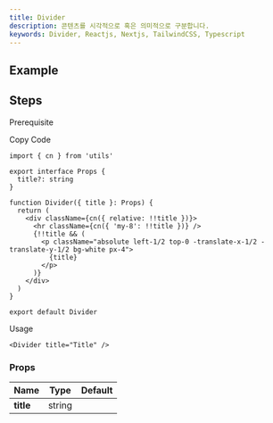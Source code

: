 ```yaml
---
title: Divider
description: 콘텐츠를 시각적으로 혹은 의미적으로 구분합니다.
keywords: Divider, Reactjs, Nextjs, TailwindCSS, Typescript
---
```


## Example

<Storybook url="https://workshop.kidow.me/?path=/docs/components-divider-v1--docs" />

## Steps

<Steps>

<Step>Prerequisite</Step>

<Blocks>
  <LinkBlock icon="utils" name="cn" slug="/utils/cn" />
</Blocks>

<Step>Copy Code</Step>

```tsx title="components/Divider/index.tsx"
import { cn } from 'utils'

export interface Props {
  title?: string
}

function Divider({ title }: Props) {
  return (
    <div className={cn({ relative: !!title })}>
      <hr className={cn({ 'my-8': !!title })} />
      {!!title && (
        <p className="absolute left-1/2 top-0 -translate-x-1/2 -translate-y-1/2 bg-white px-4">
          {title}
        </p>
      )}
    </div>
  )
}

export default Divider
```

<Step>Usage</Step>

```tsx
<Divider title="Title" />
```

</Steps>

### Props

| Name      |  Type  | Default |
| :-------- | :----: | :-----: |
| **title** | string |         |

